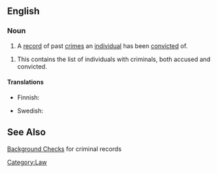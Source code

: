 ==English==

===Noun===
{{en-noun|sg=[[criminal]] [[record]]}}

# A [[record]] of past [[crime]]s an [[individual]] has been [[convict]]ed of.

# This contains the list of individuals with criminals, both accused and convicted. 

====Translations====
{{trans-top|a record of past crimes}}
* Finnish: {{t-|fi|rikosrekisteri}}
{{trans-mid}}
* Swedish: {{t-|sv|brottsregister|n}}
{{trans-bottom}}

[[Category:Law]]


== See Also ==

[http://www.identitypi.com/complete-background-search.php Background Checks] for criminal records